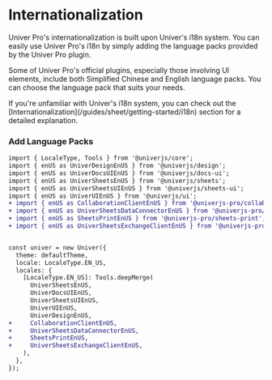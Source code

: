 
# Internationalization

Univer Pro's internationalization is built upon Univer's i18n system. You can easily use Univer Pro's i18n by simply adding the language packs provided by the Univer Pro plugin.

Some of Univer Pro's official plugins, especially those involving UI elements, include both Simplified Chinese and English language packs. You can choose the language pack that suits your needs.

<Callout type="info" emoji="ℹ️">
  If you're unfamiliar with Univer's i18n system, you can check out the [Internationalization](/guides/sheet/getting-started/i18n) section for a detailed explanation.
</Callout>

### Add Language Packs

```diff
import { LocaleType, Tools } from '@univerjs/core';
import { enUS as UniverDesignEnUS } from '@univerjs/design';
import { enUS as UniverDocsUIEnUS } from '@univerjs/docs-ui';
import { enUS as UniverSheetsEnUS } from '@univerjs/sheets';
import { enUS as UniverSheetsUIEnUS } from '@univerjs/sheets-ui';
import { enUS as UniverUIEnUS } from '@univerjs/ui';
+ import { enUS as CollaborationClientEnUS } from '@univerjs-pro/collaboration-client';
+ import { enUS as UniverSheetsDataConnectorEnUS } from '@univerjs-pro/sheets-data-connector';
+ import { enUS as SheetsPrintEnUS } from '@univerjs-pro/sheets-print';
+ import { enUS as UniverSheetsExchangeClientEnUS } from '@univerjs-pro/sheets-exchange-client';


const univer = new Univer({
  theme: defaultTheme,
  locale: LocaleType.EN_US,
  locales: {
    [LocaleType.EN_US]: Tools.deepMerge(
      UniverSheetsEnUS,
      UniverDocsUIEnUS,
      UniverSheetsUIEnUS,
      UniverUIEnUS,
      UniverDesignEnUS,
+     CollaborationClientEnUS,
+     UniverSheetsDataConnectorEnUS,
+     SheetsPrintEnUS,
+     UniverSheetsExchangeClientEnUS,
    ),
  },
});
```
